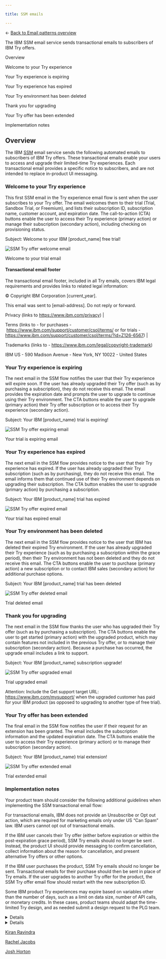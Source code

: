 ```yaml
---

title: SSM emails

---
```



← [Back to Email patterns overview](/patterns/emails/overview)

<PageDescription>

The IBM SSM email service sends transactional emails to subscribers of IBM Try offers.

</PageDescription>

<AnchorLinks>

<AnchorLink>Overview</AnchorLink>

<AnchorLink> Welcome to your Try experience</AnchorLink>

<AnchorLink> Your Try experience is expiring</AnchorLink>

<AnchorLink> Your Try experience has expired</AnchorLink>

<AnchorLink> Your Try environment has been deleted</AnchorLink>

<AnchorLink> Thank you for upgrading</AnchorLink>

<AnchorLink> Your Try offer has been extended</AnchorLink>

<AnchorLink> Implementation notes</AnchorLink>

</AnchorLinks>

## Overview

The IBM [SSM](https://w3.ibm.com/w3publisher/subscriber-subscription-management/ssm-emails) email service sends the following automated emails to subscribers of IBM Try offers. These transactional emails enable your users to access and upgrade their limited-time Try experiences. Each transactional email provides a specific notice to subscribers, and are not intended to replace in-product UI messaging.  

###  Welcome to your Try experience

This first SSM email in the Try experience email flow is sent when the user subscribes to your Try offer. The email welcomes them to their trial (Trial, Sandbox Trial, or Freemium), and lists their subscription ID, subscription name, customer account, and expiration date. The call-to-action (CTA) buttons enable the user to access their Try experience (primary action) or manage their subscription (secondary action), including checking on provisioning status.

<Row>

<Column colMd={8} colLg={8}>

Subject: Welcome to your IBM [product_name] free trial! 

![SSM Try offer welcome email](/images/ssm-emails/ssm-welcome-email.png) 

Welcome to your trial email

</Column>

</Row>

#### Transactional email footer
The transactional email footer, included in all Try emails, covers IBM legal requirements and provides links to related legal information:   

© Copyright IBM Corporation [current_year].



This email was sent to [email-address]. Do not reply or forward.

Privacy (links to https://www.ibm.com/privacy) |

Terms  (links to - for purchases - https://www.ibm.com/support/customer/csol/terms/  or for trials - https://www.ibm.com/support/customer/csol/terms/?id=Z126-6567) |

Trademarks  (links to - https://www.ibm.com/legal/copyright-trademark)

IBM US - 590 Madison Avenue - New York, NY 10022 - United States

### Your Try experience is expiring 

The next email in the SSM flow notifies the user that their Try experience will expire soon. If the user has already upgraded their Try offer (such as by purchasing a subscription), they do not receive this email. The email provides the expiration date and prompts the user to upgrade to continue using their Try environment. The CTA buttons enable the user to upgrade (primary action) their Try offer subscription or to access their Try experience (secondary action). 

<Row>

<Column colMd={8} colLg={8}>

Subject: Your IBM [product_name} trial is expiring!

![SSM Try offer expiring email](images/ssm-emails/ssm-expiring-email.png) 

Your trial is expiring email

</Column>

</Row>

### Your Try experience has expired

The next email in the SSM flow provides notice to the user that their Try experience has expired. If the user has already upgraded their Try subscription (such as by purchasing), they do not receive this email. The email informs them that continued use of their Try environment depends on upgrading their subscription. The CTA button enables the user to upgrade (primary action) by purchasing a subscription. 

<Row>

<Column colMd={8} colLg={8}>

Subject: Your IBM [product_name] trial has expired

![SSM Try offer expired email](images/ssm-emails/ssm-expired-email.png) 

Your trial has expired email

</Column>

</Row>

### Your Try environment has been deleted

The next email in the SSM flow provides notice to the user that IBM has deleted their expired Try environment. If the user has already upgraded their Try experience (such as by purchasing a subscription within the grace period), then their Try environment has not been deleted and they do not receive this email. The CTA buttons enable the user to purchase (primary action) a new subscription or to contact IBM sales (secondary action) for additional purchase options. 

<Row>

<Column colMd={8} colLg={8}>

Subject: Your IBM [product_name] trial has been deleted

![SSM Try offer deleted email](images/ssm-emails/ssm-deleted-email.png) 

Trial deleted email

</Column>

</Row>

### Thank you for upgrading

The next email in the SSM flow thanks the user who has upgraded their Try offer (such as by purchasing a subscription). The CTA buttons enable the user to get started (primary action) with the upgraded product, which may contain features not included in the previous Try offer, or to manage their subscription (secondary action). Because a purchase has occurred, the upgrade email includes a link to support.

<Row>

<Column colMd={8} colLg={8}>

Subject: Your IBM [product_name] subscription upgrade! 

![SSM Try offer upgraded email](images/ssm-emails/ssm-upgraded-email.png) 

Trial upgraded email

</Column>

</Row>

Attention: Include the Get support target URL: https://www.ibm.com/mysupport/ when the upgraded customer has paid for your IBM product (as opposed to upgrading to another type of free trial).

### Your Try offer has been extended

The final email in the SSM flow notifies the user if their request for an extension has been granted. The email includes the subscription information and the updated expiration date. The CTA buttons enable the user to access their Try experience (primary action) or to manage their subscription (secondary action). 

<Row>

<Column colMd={8} colLg={8}>

Subject: Your IBM [product_name} trial extension! 

![SSM Try offer extended email](images/ssm-emails/ssm-extended-email.png) 

Trial extended email

</Column>

</Row>

### Implementation notes

Your product team should consider the following additional guidelines when implementing the SSM transactional email flow: 

For transactional emails, IBM does not provide an Unsubscribe or Opt out action, which are required for marketing emails only under US “Can Spam” law. IBM users cannot opt out of transactional emails.

If the IBM user cancels their Try offer (either before expiration or within the post-expiration grace period), SSM Try emails should no longer be sent . Instead, the product UI should provide messaging to confirm cancellation, collect information about the reason for cancellation, and present alternative Try offers or other options. 

If the IBM user purchases the product, SSM Try emails should no longer be sent. Transactional emails for their purchase should then be sent in place of Try emails. If the user upgrades to another Try offer for the product, the SSM Try offer email flow should restart with the new subscription ID.

Some IBM product Try experiences may expire based on variables other than the number of days, such as a limit on data size, number of API calls, or monetary credits. In these cases, product teams should adapt the time-limited Try design, and as needed submit a design request to the PLG team. 

<InfoCard
cardName="Pattern version history"
cardDescription='Versions, changelog and contributors'>

<CTabs>

<CTab label="Version">

<Details>
1.0  
</Details>

</CTab>

<CTab label="Changelog">

<Details>

2023-11-03: Version 1.0 release

</Details>

</CTab>

<CTab label="Contributors">

<a href="https://w3.ibm.com/#/people/1J7360897">Kiran Ravindra</a> <br/>

<a href="https://w3.ibm.com/#/people/2J8178897">Rachel Jacobs</a> <br/>

<a href="https://w3.ibm.com/#/people/929078897">Josh Horton</a> <br/>

</CTab>

</CTabs>

</InfoCard>
